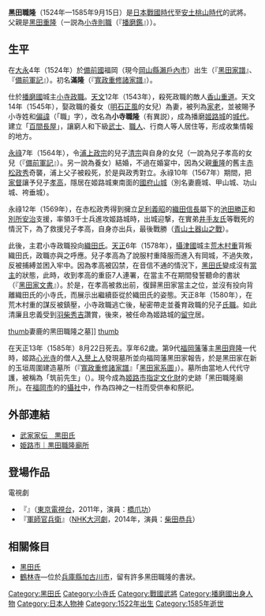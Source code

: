 {{日本武士
|名稱= 黑田 職隆
|圖片名稱= 
|圖片大小= 
|圖片說明= 
|時代= [[日本戰國時代|日本戰國時代]]—[[安土桃山時代|安土桃山時代]]
|出生日期= [[大永|大永]]4年（1524年）
|出生地點= 
|逝世日期= [[天正_(日本)|天正]]13年8月22日（1585年9月15日）
|逝世地點= 
|假名= 
|羅馬字= 
|幼名= 
|改名= 小寺滿隆→小寺職隆→黑田職隆→小寺宗圓
|别名= 識隆（（『[[寬政重修諸家譜|寬政重修諸家譜]]』等）一說為誤記）<BR>甚四郎、美濃守、兵庫助（通稱）
|諡号= 
|神号= 
|戒名= 
|洗禮名= 
|墓所= [[兵庫縣|兵庫縣]][[姬路市|姬路市]][[飾磨區|飾磨區]]妻鹿的黑田職隆廟<BR>[[福岡縣|福岡縣]][[福岡市|福岡市]][[中央區_(福岡市)|中央區]]的[[大長寺|大長寺]]
|朝廷官位= 
|幕府職位= 
|主君= [[小寺則職_(日本戰國時代)|小寺則職]]？→[[小寺政職|政職]]→[[織田信長|織田信長]]→[[豐臣秀吉|豐臣秀吉]]
|藩= 
|氏族= {{tsl|ja|小寺氏}}→[[黑田氏|黑田氏]]（自稱{{tsl|ja|宇多源氏}}）
|父母= 父：[[黑田重隆|黑田重隆]]（一説為小寺則職（『[[播磨鑑|播磨鑑]]』））<BR>母：[[妻鹿氏|妻鹿氏]]
|養父= [[小寺政隆|小寺政隆]]（『[[播磨御着郡誌|播磨御着郡誌]]』）
|養母= 
|兄弟= 弟：[[小寺高友|高友]]、[[井手友氏|井手友氏]]、[[松井重孝|松井重孝]]
|姐妹= 
|正室= [[明石正風|明石正風]]的女兒（小寺政職的養女（一說是小寺政隆的養女（『播磨御着郡誌』）））<BR>繼室：[[神吉氏|神吉氏]]
|側室= [[母里氏|母里氏]]（作為母里氏婿養子繼承[[家督|家督]]的[[母里小兵衛|母里小兵衛]]的[[未亡人|未亡人]]）
|嗣子= '''[[黑田孝高|孝高]]'''（一說為養子（『[[莊巖寺本黑田家略系圖|莊巖寺本黑田家略系圖]]』））、[[黑田利高|利高]]、[[黑田利則|利則]]、[[黑田直之|直之]]
|嗣女= [[香山妙春|香山妙春]]（[[三木清閑|三木清閑]]妻）、[[秋山妙圓|秋山妙圓]]（虎。[[尾上武則|尾上武則]]妻）、[[心譽春勢|心譽春勢]]（[[一柳直末|一柳直末]]室，後來成為[[伊藤是庵|伊藤是庵]]室）、[[浦上清宗|浦上清宗]]室（一說為兒子孝高的女兒（『[[備前軍記|備前軍記]]』）。另一說為養女）
|養子= 
|養女= 
}}
{{japanese|japanese=黒田 職隆|kana=くろだ もとたか|romaji=Kuroda Mototaka|舊寫=黑田 職隆}}
'''黑田職隆'''（1524年—1585年9月15日）是[[日本戰國時代|日本戰國時代]]至[[安土桃山時代|安土桃山時代]]的武將。父親是[[黑田重隆|黑田重隆]]（一説為[[小寺則職|小寺則職]]（『[[播磨鑑|播磨鑑]]』））。

== 生平 ==
在[[大永|大永]]4年（1524年）於[[備前國|備前國]]福岡（現今[[岡山縣|岡山縣]][[瀨戶內市|瀨戶內市]]）出生（『[[黑田家譜|黑田家譜]]』、『[[備前軍記|備前軍記]]』）。初名'''滿隆'''（『[[寬政重修諸家譜|寬政重修諸家譜]]』）。

仕於[[播磨國|播磨國]]{{tsl|ja|御着城}}城主[[小寺政職|小寺政職]]。[[天文_(後奈良天皇)|天文]]12年（1543年），殺死政職的敵人[[香山重道|香山重道]]。天文14年（1545年），娶政職的養女（[[明石正風|明石正風]]的女兒）為妻，被列為[[家老|家老]]，並被賜予小寺姓和[[偏諱|偏諱]]（「職」字），改名為'''小寺職隆'''（有異説），成為播磨[[姬路城|姬路城]]的[[城代|城代]]。建立「[[百間長屋|百間長屋]]」，讓窮人和下級[[武士_(日本)|武士]]、[[職人|職人]]、行商人等人居住等，形成收集情報的地方。

[[永祿|永祿]]7年（1564年），令[[浦上政宗|浦上政宗]]的兒子[[浦上清宗|清宗]]與自身的女兒（一說為兒子孝高的女兒（『[[備前軍記|備前軍記]]』）。另一說為養女）結婚，不過在婚宴中，因為父親[[黑田重隆|重隆]]的舊主[[赤松政秀|赤松政秀]]奇襲，浦上父子被殺死，於是與政秀對立。永祿10年（1567年）期間，把[[家督|家督]]讓予兒子[[黑田孝高|孝高]]，隱居在姬路城東南面的[[國府山城|國府山城]]（別名妻鹿城、甲山城、功山城、袴垂城）。

永祿12年（1569年），在赤松政秀得到擁立[[足利義昭|足利義昭]]的[[織田信長|織田信長]]屬下的[[池田勝正|池田勝正]]和[[別所安治|別所安治]]支援，率領3千士兵進攻姬路城時，出城迎撃，在實弟[[井手友氏|井手友氏]]等戰死的情況下，為了救援兒子孝高，自身亦出兵，最後戰勝（[[青山土器山之戰|青山土器山之戰]]）。

此後，主君小寺政職投向[[織田氏|織田氏]]。[[天正_(日本)|天正]]6年（1578年），[[攝津國|攝津國]]{{tsl|ja|有岡城}}城主[[荒木村重|荒木村重]]背叛織田氏，政職亦與之呼應。兒子孝高為了說服村重降服而進入有岡城，不過失敗，反被捕縛並困入牢中。因為孝高被囚禁，在音信不通的情況下，[[黑田氏|黑田氏]]變成沒有[[當主|當主]]的狀態，此時，收到孝高的重臣7人連署，在當主不在期間發誓聽命的書狀（『[[黑田家文書|黑田家文書]]』）。於是，在孝高被救出前，復歸黑田家當主之位，並沒有投向背離織田氏的小寺氏，而展示出繼續臣從於織田氏的姿態。天正8年（1580年），在荒木村重的謀反被鎮壓，小寺政職逃亡後，秘密帶走並養育政職的兒子[[小寺氏職|氏職]]。如此清廉且忠義受到[[羽柴秀吉|羽柴秀吉]]讚賞，後來，被任命為姬路城的[[留守|留守]]居。

[[FILE:Grave_of_Kuroda_Mototaka_B.jpg|thumb]]妻鹿的黑田職隆之墓]]
[[FILE:Grave_of_Kuroda_Mototaka_A.jpg|thumb]]

在天正13年（1585年）8月22日死去。享年62歲。第9代[[福岡藩|福岡藩]]藩主[[黑田齊隆|黑田齊隆]]一代時，姬路[[心光寺|心光寺]]的僧人[[入譽上人|入譽上人]]發現墓所並向福岡藩黑田家報告，於是黑田家在新的玉垣周圍建造墓所（『[[寬政重修諸家譜|寬政重修諸家譜]]』「[[黑田家系圖|黑田家系圖]]」）。墓所由當地人代代守護，被稱為「筑前先生」（{{lang|ja|ちくぜんさん}}）。現今成為[[姬路市|姬路市]][[指定文化財|指定文化財]]的史跡「黑田職隆廟所」。在[[福岡市|福岡市]]的{{tsl|ja|光雲神社}}的[[攝社|攝社]]{{tsl|ja|堅盤神社}}中，作為四神之一柱而受供奉和祭祀。

== 外部連結 ==
*[http://www2.harimaya.com/sengoku/html/kuroda_k.html 武家家伝＿黒田氏]
*[https://web.archive.org/web/20170819185859/http://www.city.himeji.lg.jp/s110/2212786/_5222/_5250/_5256/_30966.html 姫路市｜黒田職隆廟所]

== 登場作品 ==
;電視劇
*『{{tsl|ja|戦国疾風伝 二人の軍師 秀吉に天下を獲らせた男たち|戰國疾風傳 二人之軍師 令秀吉獲得天下的男人們}}』（[[東京電視台|東京電視台]]，2011年，演員：[[橋爪功|橋爪功]]）
*『[[軍師官兵衛|軍師官兵衛]]』（[[NHK大河劇|NHK大河劇]]，2014年，演員：[[柴田恭兵|柴田恭兵]]）

== 相關條目 ==
*[[黑田氏|黑田氏]]
*[[鶴林寺_(加古川市)|鶴林寺]]—位於[[兵庫縣|兵庫縣]][[加古川市|加古川市]]，留有許多黑田職隆的書狀。

{{黑田氏歷代當主||1545年？—1567年，1578年—1580年（代理）|}}
[[Category:黑田氏|Category:黑田氏]]
[[Category:小寺氏|Category:小寺氏]]
[[Category:戰國武將|Category:戰國武將]]
[[Category:播磨國出身人物|Category:播磨國出身人物]]
[[Category:日本人物神|Category:日本人物神]]
[[Category:1522年出生|Category:1522年出生]]
[[Category:1585年逝世|Category:1585年逝世]]